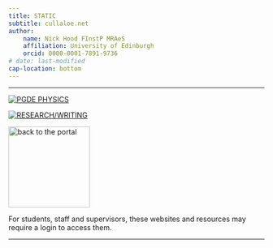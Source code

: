 ```yaml
---
title: STATIC
subtitle: cullaloe.net
author: 
    name: Nick Hood FInstP MRAeS
    affiliation: University of Edinburgh
    orcid: 0000-0001-7891-9736
# date: last-modified
cap-location: bottom
---
```


---


::: {#fig-1 layout="[30,30,30]"}

[![PGDE PHYSICS](images/avatar.png)](https://static.cullaloe.net/PGDEPhysics)

[![RESEARCH/WRITING](images/desktop.JPG)](https://static.cullaloe.net/Research)

[![back to the portal](images/anarchy.gif){width=160}](https://cullaloe.net)

For students, staff and supervisors, these websites and resources may require a login to access them. 
:::


---
